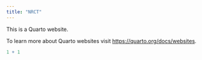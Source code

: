 ```yaml
---
title: "NRCT"
---
```


This is a Quarto website.

To learn more about Quarto websites visit <https://quarto.org/docs/websites>.

```r
1 + 1
```
